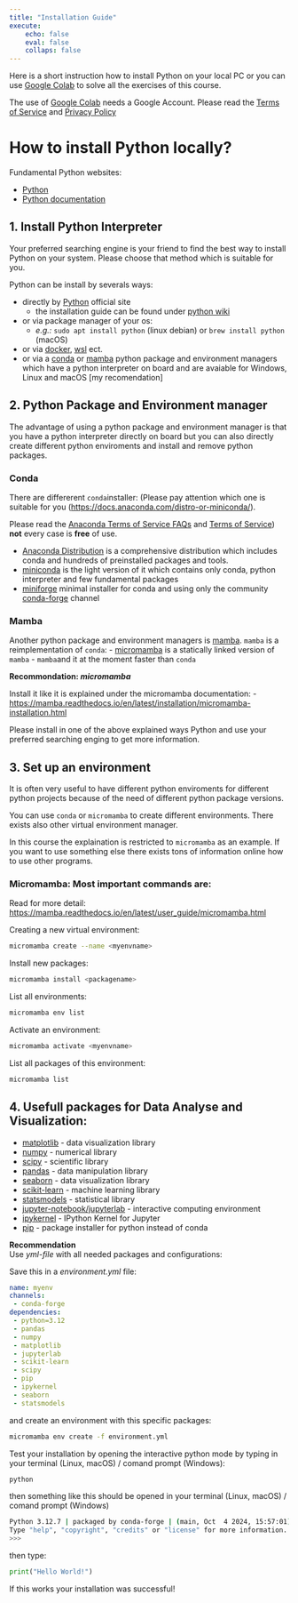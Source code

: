 ```yaml
---
title: "Installation Guide"
execute:
    echo: false
    eval: false
    collaps: false
---
```



Here is a short instruction how to install Python on your local PC or you can use [Google Colab](https://colab.research.google.com) to solve all the exercises of this course.

:::{.callout-information}
The use of [Google Colab](https://colab.research.google.com) needs a Google Account. Please read the [Terms of Service](https://research.google.com/colaboratory/tos_v5.html) and [Privacy Policy](https://policies.google.com/privacy)
:::


# How to install Python locally? {.unnumbered}


Fundamental Python websites:

- [Python](https://www.python.org) 
- [Python documentation](https://www.python.org/doc/)


## 1. Install Python Interpreter {.unnumbered}


Your preferred searching engine is your friend to find the best way to install Python on your system.
Please choose that method which is suitable for you.


Python can be install by severals ways:



- directly by [Python](https://www.python.org/downloads/) official site 
    - the installation guide can be found under [python wiki](https://wiki.python.org/moin/BeginnersGuide/Download)
- or via package manager of your os: 
    - *e.g.:* `sudo apt install python` (linux debian) or `brew install python` (macOS)
- or via [docker](https://www.docker.com/), [wsl](https://learn.microsoft.com/de-de/windows/wsl/install) ect.
- or via a [conda](https://docs.conda.io/projects/conda/en/latest/index.html) or [mamba](https://mamba.readthedocs.io/en/latest/index.html) python package and environment managers which have a python interpreter on board and are avaiable for Windows, Linux and macOS [my recomendation]



## 2. Python Package and Environment manager {.unnumbered}


The advantage of using a python package and environment manager is that you have a python interpreter directly on board but you can also directly create different python enviroments and install and remove python packages.


### Conda {.unnumbered}


There are differerent `conda`installer:
(Please pay attention which one is suitable for you ([https://docs.anaconda.com/distro-or-miniconda/](https://docs.anaconda.com/distro-or-miniconda/)).

:::{.callout-warning}
Please read the [Anaconda Terms of Service FAQs](https://www.anaconda.com/pricing/terms-of-service-faqs) and [Terms of Service](https://legal.anaconda.com/policies/en/)) **not** every case is **free** of use. 

:::


- [Anaconda Distribution](https://docs.anaconda.com/anaconda/install/) is a comprehensive distribution which includes conda and hundreds of preinstalled packages and tools.
- [miniconda](https://docs.anaconda.com/free/miniconda/index.html) is the light version of it which contains only conda, python interpreter and few fundamental packages
- [miniforge](https://github.com/conda-forge/miniforge) minimal installer for conda and using only the community [conda-forge](https://conda-forge.org/) channel



### Mamba {.unnumbered}


Another python package and environment managers is [mamba](https://mamba.readthedocs.io/en/latest/index.html).
`mamba` is a reimplementation of `conda`:
 - [micromamba](https://mamba.readthedocs.io/en/latest/installation/micromamba-installation.html) is a statically linked version  of `mamba` 
 - `mamba`and it at the moment faster than `conda`


:::{.callout-tip}
 **Recommondation: *micromamba* ** <br>

Install it like it is explained under the micromamba documentation:
- [https://mamba.readthedocs.io/en/latest/installation/micromamba-installation.html](https://mamba.readthedocs.io/en/latest/installation/micromamba-installation.html)
:::


Please install in one of the above explained ways Python and use your preferred searching enging to get more information.


## 3. Set up an environment {.unnumbered}

It is often very useful to have different python enviroments for different python projects because of the need of different python package versions.

You can use `conda` or `micromamba` to create different environments. There exists also other virtual environment manager.

In this course the explaination is restricted to `micromamba` as an example. If you want to use something else there exists tons of information online how to use other programs.




### Micromamba: Most important commands are: {.unnumbered}


Read for more detail:  [https://mamba.readthedocs.io/en/latest/user_guide/micromamba.html](https://mamba.readthedocs.io/en/latest/user_guide/micromamba.html)



Creating a new virtual environment:


```bash
micromamba create --name <myenvname>
```


Install new packages:


```bash
micromamba install <packagename>
```


List all environments:


```bash
micromamba env list
```


Activate an environment:


```bash
micromamba activate <myenvname>
```


List all packages of this environment:


```bash
micromamba list
```


## 4. Usefull packages for Data Analyse and Visualization:  {.unnumbered}
- [matplotlib](https://matplotlib.org) - data visualization library
- [numpy](https://numpy.org) - numerical library
- [scipy](https://docs.scipy.org/doc/scipy/reference/) - scientific library
- [pandas](https://pandas.pydata.org/docs/) - data manipulation library
- [seaborn](https://seaborn.pydata.org/examples/index.html) - data visualization library
- [scikit-learn](https://scikit-learn.org/stable/) - machine learning library
- [statsmodels](https://www.statsmodels.org/stable/index.html) - statistical library
- [jupyter-notebook/jupyterlab](https://jupyter.org/) - interactive computing environment
- [ipykernel](https://pypi.org/project/ipykernel/) - IPython Kernel for Jupyter
- [pip](https://packaging.python.org/en/latest/guides/tool-recommendations/) - package installer for python instead of conda


:::{.callout-tip}
**Recommendation** <br> 
Use *yml-file* with all needed packages and configurations:
:::


Save this in a *environment.yml* file:


 ```yml
 name: myenv
channels:
  - conda-forge
dependencies:
  - python=3.12
  - pandas
  - numpy
  - matplotlib
  - jupyterlab
  - scikit-learn
  - scipy
  - pip
  - ipykernel
  - seaborn
  - statsmodels
 ```


and create an environment with this specific packages:


```bash
micromamba env create -f environment.yml
```


Test your installation by opening the interactive python mode by typing in your terminal (Linux, macOS) / comand prompt (Windows):



```bash
python
``` 


then something like this should be opened in your terminal (Linux, macOS) / comand prompt (Windows)

```bash
Python 3.12.7 | packaged by conda-forge | (main, Oct  4 2024, 15:57:01) [Clang 17.0.6 ] on darwin
Type "help", "copyright", "credits" or "license" for more information.
>>> 
```


then type:


```python
print("Hello World!")
```

If this works your installation was successful!